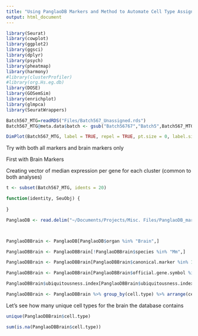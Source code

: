 ```yaml
---
title: "Using PanglaoDB Markers and Method to Automate Cell Type Assignment"
output: html_document
---
```


```R
library(Seurat)
library(cowplot)
library(ggplot2)
library(ggsci)
library(dplyr)
library(psych)
library(pheatmap)
library(harmony)
#library(clusterProfiler)
#library(org.Hs.eg.db)
library(DOSE)
library(GOSemSim)
library(enrichplot)
library(glmpca)
library(SeuratWrappers)
```



```R
Batch567_MTG=readRDS("Files/Batch567_Unassigned.rds")
Batch567_MTG@meta.data$batch <- gsub("Batch56767","Batch5",Batch567_MTG@meta.data$batch)
```


```r
DimPlot(Batch567_MTG, label = TRUE, repel = TRUE, pt.size = 0, label.size = 2.5)
```
Try with both all markers and brain markers only

First with Brain Markers

Creating vector of median expression per gene for each cluster (common to both analyses)

```R

t <- subset(Batch567_MTG, idents = 20)

function(identity, SeuObj) {
  
}


```

```R
PanglaoDB <- read.delim("~/Documents/Projects/Misc. Files/PanglaoDB_markers_27_Mar_2020.tsv", stringsAsFactors = FALSE)



PanglaoDBBrain <- PanglaoDB[PanglaoDB$organ %in% "Brain",]

PanglaoDBBrain <- PanglaoDBBrain[!PanglaoDBBrain$species %in% "Mm",]

PanglaoDBBrain <- PanglaoDBBrain[PanglaoDBBrain$canonical.marker %in% 1,]

PanglaoDBBrain <- PanglaoDBBrain[PanglaoDBBrain$official.gene.symbol %in% rownames(Batch7_MTG@assays$RNA@counts),]

PanglaoDBBrain$ubiquitousness.index[PanglaoDBBrain$ubiquitousness.index == 0] <- NA

PanglaoDBBrain <- PanglaoDBBrain %>% group_by(cell.type) %>% arrange(cell.type, ubiquitousness.index)
```

Let's see how many unique cell types for the brain the database contains

```R
unique(PanglaoDBBrain$cell.type)

sum(is.na(PanglaoDBBrain$cell.type))
```

```R





```




```R





```



